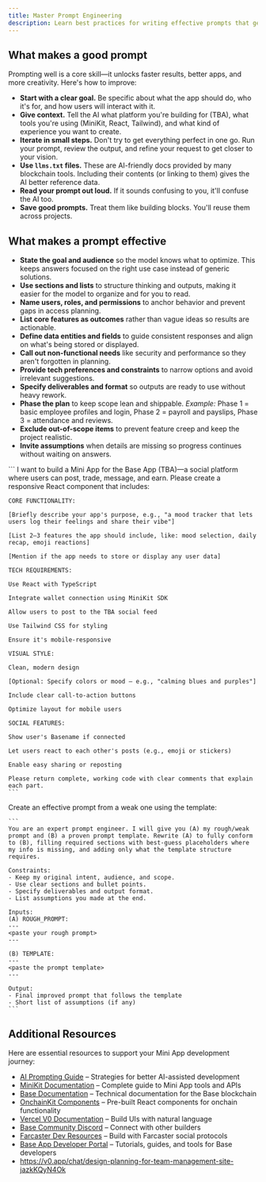 ```yaml
---
title: Master Prompt Engineering
description: Learn best practices for writing effective prompts that generate useful code and UI components for your Mini App
---
```


## What makes a good prompt

Prompting well is a core skill—it unlocks faster results, better apps, and more creativity. Here's how to improve:

- **Start with a clear goal.** Be specific about what the app should do, who it's for, and how users will interact with it.
- **Give context.** Tell the AI what platform you're building for (TBA), what tools you're using (MiniKit, React, Tailwind), and what kind of experience you want to create.
- **Iterate in small steps.** Don't try to get everything perfect in one go. Run your prompt, review the output, and refine your request to get closer to your vision.
- **Use `llms.txt` files.** These are AI-friendly docs provided by many blockchain tools. Including their contents (or linking to them) gives the AI better reference data.
- **Read your prompt out loud.** If it sounds confusing to you, it'll confuse the AI too.
- **Save good prompts.** Treat them like building blocks. You'll reuse them across projects.

## What makes a prompt effective

- **State the goal and audience** so the model knows what to optimize. This keeps answers focused on the right use case instead of generic solutions.
- **Use sections and lists** to structure thinking and outputs, making it easier for the model to organize and for you to read.
- **Name users, roles, and permissions** to anchor behavior and prevent gaps in access planning.
- **List core features as outcomes** rather than vague ideas so results are actionable.
- **Define data entities and fields** to guide consistent responses and align on what's being stored or displayed.
- **Call out non-functional needs** like security and performance so they aren't forgotten in planning.
- **Provide tech preferences and constraints** to narrow options and avoid irrelevant suggestions.
- **Specify deliverables and format** so outputs are ready to use without heavy rework.
- **Phase the plan** to keep scope lean and shippable. _Example:_ Phase 1 = basic employee profiles and login, Phase 2 = payroll and payslips, Phase 3 = attendance and reviews.
- **Exclude out-of-scope items** to prevent feature creep and keep the project realistic.
- **Invite assumptions** when details are missing so progress continues without waiting on answers.

<AccordionGroup>
  <Accordion title="Prompt Template">
    ```
    I want to build a Mini App for the Base App (TBA)—a social platform where users can post, trade, message, and earn. Please create a responsive React component that includes:

    CORE FUNCTIONALITY:

    [Briefly describe your app's purpose, e.g., "a mood tracker that lets users log their feelings and share their vibe"]

    [List 2–3 features the app should include, like: mood selection, daily recap, emoji reactions]

    [Mention if the app needs to store or display any user data]

    TECH REQUIREMENTS:

    Use React with TypeScript

    Integrate wallet connection using MiniKit SDK

    Allow users to post to the TBA social feed

    Use Tailwind CSS for styling

    Ensure it's mobile-responsive

    VISUAL STYLE:

    Clean, modern design

    [Optional: Specify colors or mood — e.g., "calming blues and purples"]

    Include clear call-to-action buttons

    Optimize layout for mobile users

    SOCIAL FEATURES:

    Show user's Basename if connected

    Let users react to each other's posts (e.g., emoji or stickers)

    Enable easy sharing or reposting

    Please return complete, working code with clear comments that explain each part.
    ```

  </Accordion>

  <Accordion title="Make any prompt better">
    Create an effective prompt from a weak one using the template:

    ```
    You are an expert prompt engineer. I will give you (A) my rough/weak prompt and (B) a proven prompt template. Rewrite (A) to fully conform to (B), filling required sections with best-guess placeholders where my info is missing, and adding only what the template structure requires.

    Constraints:
    - Keep my original intent, audience, and scope.
    - Use clear sections and bullet points.
    - Specify deliverables and output format.
    - List assumptions you made at the end.

    Inputs:
    (A) ROUGH_PROMPT:
    ---
    <paste your rough prompt>
    ---

    (B) TEMPLATE:
    ---
    <paste the prompt template>
    ---

    Output:
    - Final improved prompt that follows the template
    - Short list of assumptions (if any)
    ```

  </Accordion>
</AccordionGroup>

## Additional Resources

Here are essential resources to support your Mini App development journey:

- [AI Prompting Guide](https://docs.base.org/onchainkit/guides/ai-prompting-guide#developers-guide-to-effective-ai-prompting) – Strategies for better AI-assisted development
- [MiniKit Documentation](https://docs.base.org/base-app/guides) – Complete guide to Mini App tools and APIs
- [Base Documentation](https://docs.base.org) – Technical documentation for the Base blockchain
- [OnchainKit Components](https://onchainkit.xyz) – Pre-built React components for onchain functionality
- [Vercel V0 Documentation](https://v0.vercel.com/docs) – Build UIs with natural language
- [Base Community Discord](https://discord.gg/buildonbase) – Connect with other builders
- [Farcaster Dev Resources](https://docs.farcaster.xyz) – Build with Farcaster social protocols
- [Base App Developer Portal](https://developers.base.org) – Tutorials, guides, and tools for Base developers
- https://v0.app/chat/design-planning-for-team-management-site-jazkKQyN4Ok
